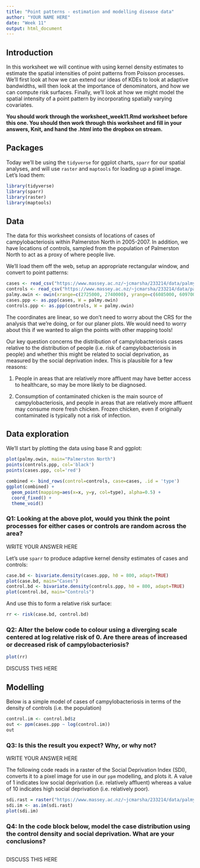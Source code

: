 ```yaml
---
title: "Point patterns - estimation and modelling disease data"
author: "YOUR NAME HERE"
date: "Week 11"
output: html_document
---
```


## Introduction

In this worksheet we will continue with using kernel density estimates to estimate the spatial intensities
of point patterns from Poisson processes. We'll first look at how we can extend our ideas of KDEs to look
at adaptive bandwidths, will then look at the importance of denominators, and how we can compute risk surfaces. Finally, we'll look at how we might model the spatial intensity of a point pattern by incorporating spatially varying covariates.

**You should work through the worksheet_week11.Rmd worksheet before this one. You should then work through this worksheet and fill in your answers, Knit, and hand the .html into the dropbox on stream.**

## Packages

Today we'll be using the `tidyverse` for ggplot charts, `sparr` for our spatial analyses, and will use `raster` and `maptools` for loading up a pixel image. Let's load them:

```r
library(tidyverse)
library(sparr)
library(raster)
library(maptools)
```

## Data

The data for this worksheet consists of locations of cases of campylobacteriosis within Palmerston North in 2005-2007. In addition, we have locations of controls, sampled from the population of Palmerston North to act as a proxy of where people live.

We'll load them off the web, setup an appropriate rectangular window, and convert to point patterns:

```r
cases <- read_csv("https://www.massey.ac.nz/~jcmarsha/233214/data/palmy_cases.csv")
controls <- read_csv("https://www.massey.ac.nz/~jcmarsha/233214/data/palmy_controls.csv")
palmy.owin <- owin(xrange=c(2725000, 2740000), yrange=c(6085000, 6097000))
cases.ppp <- as.ppp(cases, W = palmy.owin)
controls.ppp <- as.ppp(controls, W = palmy.owin)
```

The coordinates are linear, so we don't need to worry about the CRS for the analysis that we're doing, or for our planer plots. We would need to worry about this if we wanted to align the points with other mapping tools!

Our key question concerns the distribution of campylobacteriosis cases relative to the distribution of people (i.e. risk of campylobacteriosis in people) and whether this might be related to social deprivation, as measured by the social deprivation index. This is plausible for a few reasons:

1. People in areas that are relatively more affluent may have better access to healthcare, so may be more likely to be diagnosed.

2. Consumption of contaminated chicken is the main source of campylobacteriosis, and people in areas that are relatively more affluent may consume more fresh chicken. Frozen chicken, even if originally contaminated is typically not a risk of infection.

## Data exploration

We'll start by plotting the data using base R and ggplot:

```r
plot(palmy.owin, main="Palmerston North")
points(controls.ppp, col='black')
points(cases.ppp, col='red')

combined <- bind_rows(control=controls, case=cases, .id = 'type')
ggplot(combined) +
  geom_point(mapping=aes(x=x, y=y, col=type), alpha=0.5) +
  coord_fixed() +
  theme_void()
```

### Q1: Looking at the above plot, would you think the point processes for either cases or controls are random across the area?

WRITE YOUR ANSWER HERE

Let's use `sparr` to produce adaptive kernel density estimates of cases and controls:

```r
case.bd <- bivariate.density(cases.ppp, h0 = 800, adapt=TRUE)
plot(case.bd, main="Cases")
control.bd <- bivariate.density(controls.ppp, h0 = 800, adapt=TRUE)
plot(control.bd, main="Controls")
```

And use this to form a relative risk surface:

```r
rr <- risk(case.bd, control.bd)
```

### Q2: Alter the below code to colour using a diverging scale centered at log relative risk of 0. Are there areas of increased or decreased risk of campylobacteriosis?

```r
plot(rr)
```

DISCUSS THIS HERE


## Modelling

Below is a simple model of cases of campylobacteriosis in terms of the density of controls (i.e. the population)

```r
control.im <- control.bd$z
out <- ppm(cases.ppp ~ log(control.im))
out
```

### Q3: Is this the result you expect? Why, or why not?

WRITE YOUR ANSWER HERE

The following code reads in a raster of the Social Deprivation Index (SDI), converts it to a pixel image for use in our `ppm` modelling, and plots it. A value of 1 indicates low social deprivation (i.e. relatively affluent) whereas a value of 10 indicates high social deprivation (i.e. relatively poor).

```r
sdi.rast = raster("https://www.massey.ac.nz/~jcmarsha/233214/data/palmy_SDI.tif")
sdi.im <- as.im(sdi.rast)
plot(sdi.im)
```

### Q4: In the code block below, model the case distribution using the control density and social deprivation. What are your conclusions?

```r

```

DISCUSS THIS HERE




